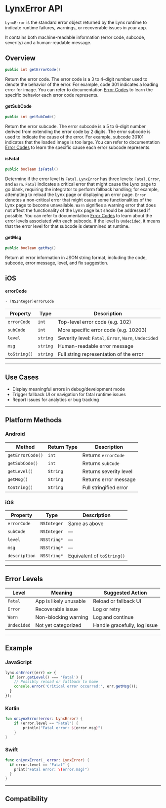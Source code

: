 # LynxError API

`LynxError` is the standard error object returned by the Lynx runtime to indicate runtime failures, warnings, or recoverable issues in your app.

It contains both machine-readable information (error code, subcode, severity) and a human-readable message.

## Overview

```java
public int getErrorCode()
```

Return the error code. The error code is a 3 to 4-digit number used to denote the behavior of the error. For example, code 301 indicates a loading error for image. You can refer to documentation [Error Codes](/api/errors/error-code) to learn the specific behavior each error code represents.

#### getSubCode

```java
public int getSubCode()
```

Return the error subcode. The error subcode is a 5 to 6-digit number derived from extending the error code by 2 digits. The error subcode is used to indicate the cause of the error. For example, subcode 30101 indicates that the loaded image is too large. You can refer to documentation [Error Codes](/api/errors/error-code) to learn the specific cause each error subcode represents.

#### isFatal

```java
public boolean isFatal()
```

Determine if the error level is `Fatal`. `LynxError` has three levels: `Fatal`, `Error`, and `Warn`. `Fatal` indicates a critical error that might cause the Lynx page to go blank, requiring the integrator to perform fallback handling; for example, attempting to reload the Lynx page or displaying an error page. `Error` denotes a non-critical error that might cause some functionalities of the Lynx page to become unavailable. `Warn` signifies a warning error that does not affect the functionality of the Lynx page but should be addressed if possible. You can refer to documentation [Error Codes](/api/errors/error-code) to learn about the error levels associated with each subcode. If the level is `Undecided`, it means that the error level for that subcode is determined at runtime.

#### getMsg

```java
public boolean getMsg()
```

Return all error information in JSON string format, including the code, subcode, error message, level, and fix suggestion.

## iOS

#### errorCode

```objective-c
- (NSInteger)errorCode
```
| Property     | Type     | Description                                           |
| ------------ | -------- | ----------------------------------------------------- |
| `errorCode`  | `int`    | Top-level error code (e.g. 102)                       |
| `subCode`    | `int`    | More specific error code (e.g. 10203)                 |
| `level`      | `string` | Severity level: `Fatal`, `Error`, `Warn`, `Undecided` |
| `msg`        | `string` | Human-readable error message                          |
| `toString()` | `string` | Full string representation of the error               |

---

## Use Cases

- Display meaningful errors in debug/development mode
- Trigger fallback UI or navigation for fatal runtime issues
- Report issues for analytics or bug tracking

---

## Platform Methods

### Android

| Method           | Return Type | Description            |
| ---------------- | ----------- | ---------------------- |
| `getErrorCode()` | `int`       | Returns `errorCode`    |
| `getSubCode()`   | `int`       | Returns `subCode`      |
| `getLevel()`     | `String`    | Returns severity level |
| `getMsg()`       | `String`    | Returns error message  |
| `toString()`     | `String`    | Full stringified error |

### iOS

| Property      | Type        | Description                |
| ------------- | ----------- | -------------------------- |
| `errorCode`   | `NSInteger` | Same as above              |
| `subCode`     | `NSInteger` | —                          |
| `level`       | `NSString*` | —                          |
| `msg`         | `NSString*` | —                          |
| `description` | `NSString*` | Equivalent of `toString()` |

---

## Error Levels

| Level       | Meaning                | Suggested Action             |
| ----------- | ---------------------- | ---------------------------- |
| `Fatal`     | App is likely unusable | Reload or fallback UI        |
| `Error`     | Recoverable issue      | Log or retry                 |
| `Warn`      | Non-blocking warning   | Log and continue             |
| `Undecided` | Not yet categorized    | Handle gracefully, log issue |

---

## Example

### JavaScript

```js
lynx.onError((err) => {
  if (err.getLevel() === 'Fatal') {
    // Possibly reload or fallback to home
    console.error('Critical error occurred:', err.getMsg());
  }
});
```

### Kotlin

```kotlin
fun onLynxError(error: LynxError) {
    if (error.level == "Fatal") {
        println("Fatal error: ${error.msg}")
    }
}
```

### Swift

```swift
func onLynxError(_ error: LynxError) {
  if error.level == "Fatal" {
    print("Fatal error: \(error.msg)")
  }
}
```

---

## Compatibility


<LegacyCompatTable metadata="errors/lynx-error" />
